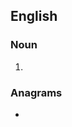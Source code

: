 ==English==

===Noun===
{{head|en|noun form}}

# {{plural of|en|tsatske}}

===Anagrams===
* {{anagrams|en|a=aekssstt|tasksets}}